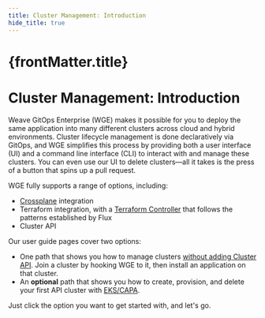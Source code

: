 ```yaml
---
title: Cluster Management: Introduction
hide_title: true
---
```



<h1>
  {frontMatter.title} <TierLabel tiers="Enterprise" />
</h1>

# Cluster Management: Introduction

Weave GitOps Enterprise (WGE) makes it possible for you to deploy the same application into many different clusters across cloud and hybrid environments. Cluster lifecycle management is done declaratively via GitOps, and WGE simplifies this process by providing both a user interface (UI) and a command line interface (CLI) to interact with and manage these clusters. You can even use our UI to delete clusters—all it takes is the press of a button that spins up a pull request.

WGE fully supports a range of options, including:
- [Crossplane](https://www.crossplane.io/) integration
- Terraform integration, with a [Terraform Controller](https://docs.gitops.weave.works/docs/terraform/overview/) that follows the patterns established by Flux
- Cluster API 

Our user guide pages cover two options:

- One path that shows you how to manage clusters [without adding Cluster API](../../cluster-management/managing-existing-clusters/). Join a cluster by hooking WGE to it, then install an application on that cluster.
- An **optional** path that shows you how to create, provision, and delete your first API cluster with [EKS/CAPA](../../guides/deploying-capa.mdx).

Just click the option you want to get started with, and let's go.